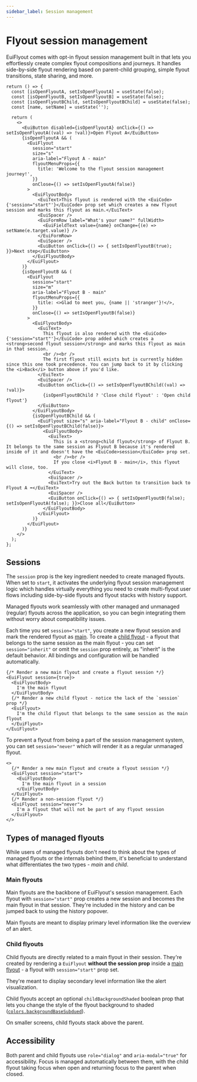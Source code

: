 ```yaml
---
sidebar_label: Session management
---
```


# Flyout session management

EuiFlyout comes with opt-in flyout session management built in that lets you
effortlessly create complex flyout compositions and journeys.
It handles side-by-side flyout rendering based on parent-child grouping,
simple flyout transitions, state sharing, and more.

```tsx interactive
return () => {
  const [isOpenFlyoutA, setIsOpenFlyoutA] = useState(false);
  const [isOpenFlyoutB, setIsOpenFlyoutB] = useState(false);
  const [isOpenFlyoutBChild, setIsOpenFlyoutBChild] = useState(false);
  const [name, setName] = useState('');

  return (
    <>
      <EuiButton disabled={isOpenFlyoutA} onClick={() => setIsOpenFlyoutA((val) => !val)}>Open Flyout A</EuiButton>
      {isOpenFlyoutA && (
        <EuiFlyout
          session="start"
          size="s"
          aria-label="Flyout A - main"
          flyoutMenuProps={{
            title: 'Welcome to the flyout session management journey!',
          }}
          onClose={() => setIsOpenFlyoutA(false)}
        >
          <EuiFlyoutBody>
            <EuiText>This flyout is rendered with the <EuiCode>{'session="start"'}</EuiCode> prop set which creates a new flyout session and marks this flyout as main.</EuiText>
            <EuiSpacer />
            <EuiFormRow label="What's your name?" fullWidth>
              <EuiFieldText value={name} onChange={(e) => setName(e.target.value)} />
            </EuiFormRow>
            <EuiSpacer />
            <EuiButton onClick={() => { setIsOpenFlyoutB(true); }}>Next step</EuiButton>
          </EuiFlyoutBody>
        </EuiFlyout>
      )}
      {isOpenFlyoutB && (
        <EuiFlyout
          session="start"
          size="m"
          aria-label="Flyout B - main"
          flyoutMenuProps={{
            title: <>Glad to meet you, {name || 'stranger'}!</>,
          }}
          onClose={() => setIsOpenFlyoutB(false)}
        >
          <EuiFlyoutBody>
            <EuiText>
              This flyout is also rendered with the <EuiCode>{'session="start"'}</EuiCode> prop added which creates a <strong>second flyout session</strong> and marks this flyout as main in that session.
              <br /><br />
              The first flyout still exists but is currently hidden since this one took precedence. You can jump back to it by clicking the <i>Back</i> button above if you'd like.
            </EuiText>
            <EuiSpacer />
            <EuiButton onClick={() => setIsOpenFlyoutBChild((val) => !val)}>
              {isOpenFlyoutBChild ? 'Close child flyout' : 'Open child flyout'}
            </EuiButton>
          </EuiFlyoutBody>
          {isOpenFlyoutBChild && (
            <EuiFlyout size="s" aria-label="Flyout B - child" onClose={() => setIsOpenFlyoutBChild(false)}>
              <EuiFlyoutBody>
                <EuiText>
                  This is a <strong>child flyout</strong> of Flyout B. It belongs to the same session as Flyout B because it's rendered inside of it and doesn't have the <EuiCode>session</EuiCode> prop set.
                  <br /><br />
                  If you close <i>Flyout B - main</i>, this flyout will close, too.
                </EuiText>
                <EuiSpacer />
                <EuiText>Try out the Back button to transition back to Flyout A ➡️</EuiText>
                <EuiSpacer />
                <EuiButton onClick={() => { setIsOpenFlyoutB(false); setIsOpenFlyoutA(false); }}>Close all</EuiButton>
              </EuiFlyoutBody>
            </EuiFlyout>
          )}
        </EuiFlyout>
      )}
    </>
  );
};
```

## Sessions

The `session` prop is the key ingredient needed to create managed flyouts.
When set to `start`, it activates the underlying flyout session management logic
which handles virtually everything you need to create multi-flyout user flows
including side-by-side flyouts and flyout stacks with history support.

Managed flyouts work seamlessly with other managed and unmanaged (regular)
flyouts across the application, so you can begin integrating them without worry
about compatibility issues.

Each time you set `session="start"`, you create a new flyout session and mark
the rendered flyout as [main](#main-flyouts).
To create a [child flyout](#child-flyouts) - a flyout that belongs to the same
session as the main flyout - you can set `session="inherit"` or omit the `session` prop entirely,
as "inherit" is the default behavior.
All bindings and configuration will be handled automatically.

```tsx
{/* Render a new main flyout and create a flyout session */}
<EuiFlyout session={true}>
  <EuiFlyoutBody>
    I'm the main flyout
  </EuiFlyoutBody>
  {/* Render a new child flyout - notice the lack of the `session` prop */}
  <EuiFlyout>
    I'm the child flyout that belongs to the same session as the main flyout
  </EuiFlyout>
</EuiFlyout>
```

To prevent a flyout from being a part of the session management system, you
can set `session="never"` which will render it as a regular unmanaged flyout.

```tsx
<>
  {/* Render a new main flyout and create a flyout session */}
  <EuiFlyout session="start">
    <EuiFlyoutBody>
      I'm the main flyout in a session
    </EuiFlyoutBody>
  </EuiFlyout>
  {/* Render a non-session flyout */}
  <EuiFlyout session="never">
    I'm a flyout that will not be part of any flyout session
  </EuiFlyout>
</>
```

## Types of managed flyouts

While users of managed flyouts don't need to think about the types
of managed flyouts or the internals behind them, it's beneficial to understand
what differentiates the two types - _main_ and _child_.

### Main flyouts

Main flyouts are the backbone of EuiFlyout's session management. Each flyout
with `session="start"` prop creates a new session and becomes the main flyout
in that session. They're included in the history and can be jumped back to
using the history popover.

Main flyouts are meant to display primary level information like the overview
of an alert.

### Child flyouts

Child flyouts are directly related to a main flyout in their session.
They're created by rendering a `EuiFlyout` **without the session prop** inside
a [main flyout](#main-flyouts) - a flyout with `session="start"` prop set.

They're meant to display secondary level information like the alert visualization.

Child flyouts accept an optional `childBackgroundShaded` boolean prop that lets you change
the style of the flyout background to shaded ([`colors.backgroundBaseSubdued`](../../../getting-started/theming/tokens/colors/index.mdx#:~:text=colors.backgroundBaseSubdued)).

On smaller screens, child flyouts stack above the parent.

## Accessibility

Both parent and child flyouts use `role="dialog"` and `aria-modal="true"` for accessibility. Focus is managed automatically between them, with the child flyout taking focus when open and returning focus to the parent when closed.

